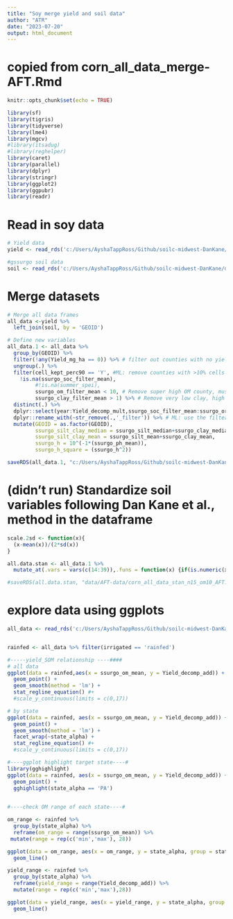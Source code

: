 ```yaml
---
title: "Soy merge yield and soil data"
author: "ATR"
date: "2023-07-20"
output: html_document
---
```


# copied from corn_all_data_merge-AFT.Rmd

```r
knitr::opts_chunk$set(echo = TRUE)

library(sf)
library(tigris)
library(tidyverse)
library(lme4)
library(mgcv)
#library(itsadug)
#library(reghelper)
library(caret)
library(parallel)
library(dplyr)
library(stringr)
library(ggplot2)
library(ggpubr)
library(readr)
```

# Read in soy data

```r
# Yield data
yield <- read_rds('c:/Users/AyshaTappRoss/Github/soilc-midwest-DanKane/data/AFT-data/soy_yield_2000-2022_w_irrigation_n_15.rds')

#gssurgo soil data
soil <- read_rds('c:/Users/AyshaTappRoss/Github/soilc-midwest-DanKane/data/AFT-data/soy_gssurgo.soil.stats_n_15_filter_om10.rds')

```

# Merge datasets

```r
# Merge all data frames
all_data <-yield %>% 
  left_join(soil, by = 'GEOID') 

# Define new variables
all_data.1 <- all_data %>%
  group_by(GEOID) %>%
  filter(!any(Yield_mg_ha == 0)) %>% # filter out counties with no yield data
  ungroup(.) %>%
  filter(cell_kept_perc90 == 'Y', #ML: remove counties with >10% cells removed due to high om
    !is.na(ssurgo_soc_filter_mean), 
         #!is.na(summer_spei), 
         ssurgo_om_filter_mean < 10, # Remove super high OM county, must be soil processing error
         ssurgo_clay_filter_mean > 1) %>% # Remove very low clay, high sand county (PINE, MN), must be soil processing error
  distinct(.) %>%
  dplyr::select(year:Yield_decomp_mult,ssurgo_soc_filter_mean:ssurgo_order_filter_mode) %>%
  dplyr::rename_with(~str_remove(.,'_filter')) %>% # ML: use the filtered data and rename
  mutate(GEOID = as.factor(GEOID),
         ssurgo_silt_clay_median = ssurgo_silt_median+ssurgo_clay_median,
         ssurgo_silt_clay_mean = ssurgo_silt_mean+ssurgo_clay_mean,
         ssurgo_h = 10^(-1*(ssurgo_ph_mean)),
         ssurgo_h_square = (ssurgo_h^2))

saveRDS(all_data.1, "c:/Users/AyshaTappRoss/Github/soilc-midwest-DanKane/data/AFT-data/soy_all_data_n15_om10_AFT.rds")

```

# (didn't run) Standardize soil variables following Dan Kane et al., method in the dataframe 

```r
scale.2sd <- function(x){
  (x-mean(x))/(2*sd(x))
}

all.data.stan <- all_data.1 %>%
  mutate_at(.vars = vars(c(14:39)),.funs = function(x) {if(is.numeric(x)) as.vector(scale.2sd(x)) else x})

#saveRDS(all.data.stan, "data/AFT-data/corn_all_data_stan_n15_om10_AFT.rds")

```

# explore data using ggplots 

```r
all_data <- read_rds('c:/Users/AyshaTappRoss/Github/soilc-midwest-DanKane/data/AFT-data/soy_all_data_n15_om10_AFT.rds')


rainfed <- all_data %>% filter(irrigated == 'rainfed')

#-----yield_SOM relationship ----####
# all data
ggplot(data = rainfed,aes(x = ssurgo_om_mean, y = Yield_decomp_add)) +
  geom_point() +
  geom_smooth(method = 'lm') +
  stat_regline_equation() #+
  #scale_y_continuous(limits = c(0,17))

# by state
ggplot(data = rainfed, aes(x = ssurgo_om_mean, y = Yield_decomp_add)) +
  geom_point() +
  geom_smooth(method = 'lm') +
  facet_wrap(~state_alpha) +
  stat_regline_equation() #+
  #scale_y_continuous(limits = c(0,17))

#----ggplot highlight target state----#
library(gghighlight)
ggplot(data = rainfed, aes(x = ssurgo_om_mean, y = Yield_decomp_add)) +
  geom_point() +
  gghighlight(state_alpha == 'PA')
  

#----check OM range of each state----#

om_range <- rainfed %>%
  group_by(state_alpha) %>%
  reframe(om_range = range(ssurgo_om_mean)) %>%
 mutate(range = rep(c('min','max'), 28)) 

ggplot(data = om_range, aes(x = om_range, y = state_alpha, group = state_alpha)) +
  geom_line()

yield_range <- rainfed %>%
  group_by(state_alpha) %>%
  reframe(yield_range = range(Yield_decomp_add)) %>%
  mutate(range = rep(c('min','max'),28)) 

ggplot(data = yield_range, aes(x = yield_range, y = state_alpha, group = state_alpha)) +
  geom_line()

```
